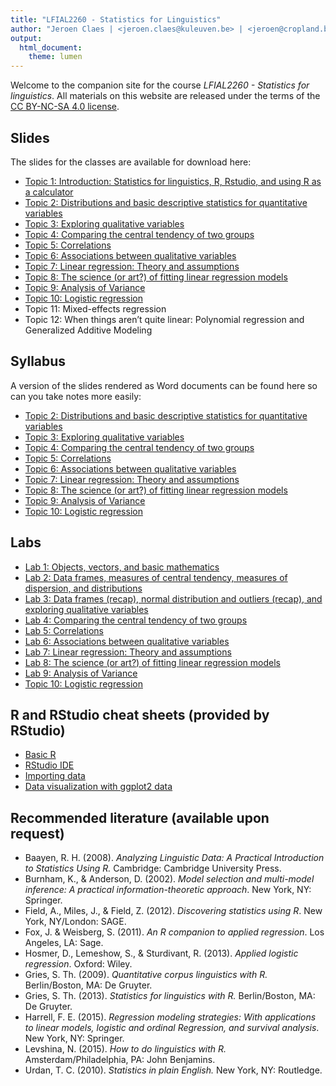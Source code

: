 ```yaml
---
title: "LFIAL2260 - Statistics for Linguistics"
author: "Jeroen Claes | <jeroen.claes@kuleuven.be> | <jeroen@cropland.be>"
output:
  html_document:
    theme: lumen
---
```


Welcome to the companion site for the course *LFIAL2260 - Statistics for linguistics*. All materials on this website are released under the terms of the [CC BY-NC-SA 4.0 license](https://creativecommons.org/licenses/by-nc-sa/4.0/). 

## Slides
The slides for the classes are available for download here: 

- [Topic 1: Introduction: Statistics for linguistics, R, Rstudio, and using R as a calculator](https://drive.google.com/open?id=13ecOT0AIx1YIvqNfzoehtYxrnkund8HjacHGWBb-_tQ)
- [Topic 2: Distributions and basic descriptive statistics for quantitative variables](http://www.jeroenclaes.be/statistics_for_linguistics/slides/Class2.html)
- [Topic 3: Exploring qualitative variables](http://www.jeroenclaes.be/statistics_for_linguistics/slides/Class3.html)
- [Topic 4: Comparing the central tendency of two groups](http://www.jeroenclaes.be/statistics_for_linguistics/slides/Class4.html)
- [Topic 5: Correlations](http://www.jeroenclaes.be/statistics_for_linguistics/slides/Class5.html)
- [Topic 6: Associations between qualitative variables](http://www.jeroenclaes.be/statistics_for_linguistics/slides/Class6.html)
- [Topic 7: Linear regression: Theory and assumptions](http://www.jeroenclaes.be/statistics_for_linguistics/slides/Class7.html)
- [Topic 8: The science (or art?) of fitting linear regression models](http://www.jeroenclaes.be/statistics_for_linguistics/slides/Class8.html)
- [Topic 9: Analysis of Variance](http://www.jeroenclaes.be/statistics_for_linguistics/slides/Class9.html)
- [Topic 10: Logistic regression](http://www.jeroenclaes.be/statistics_for_linguistics/slides/Class10.html)
- Topic 11: Mixed-effects regression  
- Topic 12: When things aren't quite linear: Polynomial regression and Generalized Additive Modeling

## Syllabus
A version of the slides rendered as Word documents can be found here so can you take notes more easily:

- [Topic 2: Distributions and basic descriptive statistics for quantitative variables](http://www.jeroenclaes.be/statistics_for_linguistics/syllabus/Class2.docx)
- [Topic 3: Exploring qualitative variables](http://www.jeroenclaes.be/statistics_for_linguistics/syllabus/Class3.docx)
- [Topic 4: Comparing the central tendency of two groups](http://www.jeroenclaes.be/statistics_for_linguistics/syllabus/Class4.docx)
- [Topic 5: Correlations](http://www.jeroenclaes.be/statistics_for_linguistics/syllabus/Class5.docx)
- [Topic 6: Associations between qualitative variables](http://www.jeroenclaes.be/statistics_for_linguistics/syllabus/Class6.docx)
- [Topic 7: Linear regression: Theory and assumptions](http://www.jeroenclaes.be/statistics_for_linguistics/syllabus/Class7.docx)
- [Topic 8: The science (or art?) of fitting linear regression models](http://www.jeroenclaes.be/statistics_for_linguistics/syllabus/Class8.docx)
- [Topic 9: Analysis of Variance](http://www.jeroenclaes.be/statistics_for_linguistics/syllabus/Class9.docx)
- [Topic 10: Logistic regression](http://www.jeroenclaes.be/statistics_for_linguistics/syllabus/Class10.docx)

## Labs
- [Lab 1: Objects, vectors, and basic mathematics](http://www.jeroenclaes.be/statistics_for_linguistics/class1.html)
- [Lab 2: Data frames, measures of central tendency, measures of dispersion, and distributions](http://www.jeroenclaes.be/statistics_for_linguistics/class2.html)
- [Lab 3: Data frames (recap), normal distribution and outliers (recap), and exploring qualitative variables](http://www.jeroenclaes.be/statistics_for_linguistics/class3.html)
- [Lab 4: Comparing the central tendency of two groups](http://www.jeroenclaes.be/statistics_for_linguistics/class4.html)
- [Lab 5: Correlations](http://www.jeroenclaes.be/statistics_for_linguistics/class5.html)
- [Lab 6: Associations between qualitative variables](http://www.jeroenclaes.be/statistics_for_linguistics/class6.html)
- [Lab 7: Linear regression: Theory and assumptions](http://www.jeroenclaes.be/statistics_for_linguistics/class7.html)
- [Lab 8: The science (or art?) of fitting linear regression models](http://www.jeroenclaes.be/statistics_for_linguistics/class8.html)
- [Lab 9: Analysis of Variance](http://www.jeroenclaes.be/statistics_for_linguistics/class9.html)
- [Topic 10: Logistic regression](http://www.jeroenclaes.be/statistics_for_linguistics/class10.html)

## R and RStudio cheat sheets (provided by RStudio)
- [Basic R](http://www.jeroenclaes.be/statistics_for_linguistics/cheatsheets/baseR.pdf)
- [RStudio IDE](http://www.jeroenclaes.be/statistics_for_linguistics/cheatsheets/rstudio.pdf)
- [Importing data](http://www.jeroenclaes.be/statistics_for_linguistics/cheatsheets/importingData.pdf)
- [Data visualization with ggplot2 data](http://www.jeroenclaes.be/statistics_for_linguistics/cheatsheets/ggplot2.pdf)

## Recommended literature (available upon request)
- Baayen, R. H. (2008). *Analyzing Linguistic Data: A Practical Introduction to Statistics Using R.* Cambridge: Cambridge University Press.	
- Burnham, K., & Anderson, D. (2002). *Model selection and multi-model inference: A practical information-theoretic approach*. New York, NY: Springer.
- Field, A., Miles, J., & Field, Z. (2012). *Discovering statistics using R*. New York, NY/London: SAGE.
- Fox, J. & Weisberg, S. (2011). *An R companion to applied regression*. Los Angeles, LA: Sage.
- Hosmer, D., Lemeshow, S., & Sturdivant, R. (2013). *Applied logistic regression*. Oxford: Wiley. 
- Gries, S. Th. (2009). *Quantitative corpus linguistics with R.* Berlin/Boston, MA: De Gruyter.	
 - Gries, S. Th. (2013). *Statistics for linguistics with R.* Berlin/Boston, MA: De Gruyter.	
- Harrell, F. E. (2015). *Regression modeling strategies: With applications to linear models, logistic and ordinal Regression, and survival analysis*. New York, NY: Springer.
- Levshina, N. (2015). *How to do linguistics with R.* Amsterdam/Philadelphia, PA: John Benjamins.	
- Urdan, T. C. (2010). *Statistics in plain English.* New York, NY: Routledge.	
